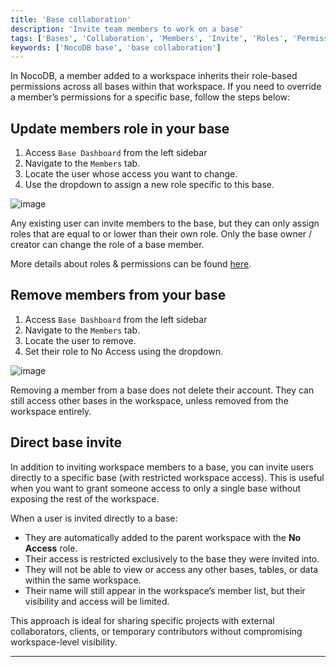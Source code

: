 ```yaml
---
title: 'Base collaboration'
description: 'Invite team members to work on a base'
tags: ['Bases', 'Collaboration', 'Members', 'Invite', 'Roles', 'Permissions']
keywords: ['NocoDB base', 'base collaboration']
---
```


In NocoDB, a member added to a workspace inherits their role-based permissions across all bases within that workspace. If you need to override a member’s permissions for a specific base, follow the steps below:


## Update members role in your base

1. Access `Base Dashboard` from the left sidebar
2. Navigate to the `Members` tab.
3. Locate the user whose access you want to change.
4. Use the dropdown to assign a new role specific to this base.

![image](/img/v2/base/base-collaboration.png)


<Callout type="info"> Any existing user can invite members to the base, but they can only assign roles that are equal to or lower than their own role. Only the base owner / creator can change the role of a base member.</Callout>

More details about roles & permissions can be found [here](/docs/product-docs/roles-and-permissions).

## Remove members from your base
1. Access `Base Dashboard` from the left sidebar
2. Navigate to the `Members` tab.
3. Locate the user to remove.
4. Set their role to No Access using the dropdown.

![image](/img/v2/base/base-collaboration.png)

<Callout type="info">Removing a member from a base does not delete their account. They can still access other bases in the workspace, unless removed from the workspace entirely.</Callout>

## Direct base invite

In addition to inviting workspace members to a base, you can invite users directly to a specific base (with restricted workspace access). This is useful when you want to grant someone access to only a single base without exposing the rest of the workspace.

When a user is invited directly to a base:

* They are automatically added to the parent workspace with the **No Access** role.
* Their access is restricted exclusively to the base they were invited into.
* They will not be able to view or access any other bases, tables, or data within the same workspace.
* Their name will still appear in the workspace’s member list, but their visibility and access will be limited.

This approach is ideal for sharing specific projects with external collaborators, clients, or temporary contributors without compromising workspace-level visibility.

---